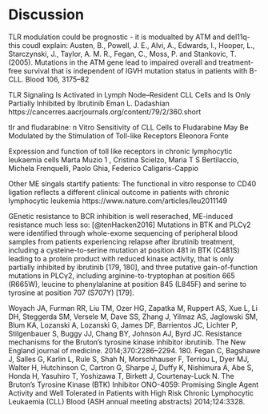 # Discussion




TLR modulation could be prognostic - it is modualted by ATM and del11q- this coudl explain: 
Austen, B., Powell, J. E., Alvi, A., Edwards, I., Hooper, L., Starczynski, J., Taylor, A. M. R.,
Fegan, C., Moss, P. and Stankovic, T. (2005). Mutations in the ATM gene lead to impaired
overall and treatment-free survival that is independent of IGVH mutation status in patients
with B-CLL. Blood 106, 3175–82

TLR Signaling Is Activated in Lymph Node–Resident CLL Cells and Is Only Partially Inhibited by Ibrutinib
Eman L. Dadashian
https://cancerres.aacrjournals.org/content/79/2/360.short

tlr and fludarabine: 
n Vitro Sensitivity of CLL Cells to Fludarabine May Be Modulated by the Stimulation of Toll-like Receptors
Eleonora Fonte


 Expression and function of toll like receptors in chronic lymphocytic leukaemia cells
Marta Muzio  1 , Cristina Scielzo, Maria T S Bertilaccio, Michela Frenquelli, Paolo Ghia, Federico Caligaris-Cappio


Other ME singals startify patients: The functional in vitro response to CD40 ligation reflects a different clinical outcome in patients with chronic lymphocytic leukemia https://www.nature.com/articles/leu2011149


GEnetic resistance to BCR inhibition is well reserached, ME-induced resistance much less so: 
[@tenHacken2016]
Mutations in BTK and PLCγ2 were identified through whole-exome sequencing of peripheral blood samples from patients experiencing relapse after ibrutinib treatment, including a cysteine-to-serine mutation at position 481 in BTK (C481S) leading to a protein product with reduced kinase activity, that is only partially inhibited by ibrutinib [179, 180], and three putative gain-of-function mutations in PLCγ2, including arginine-to-tryptophan at position 665 (R665W), leucine to phenylalanine at position 845 (L845F) and serine to tyrosine at position 707 (S707Y) [179].

Woyach JA, Furman RR, Liu TM, Ozer HG, Zapatka M, Ruppert AS, Xue L, Li DH, Steggerda SM, Versele M, Dave SS, Zhang J, Yilmaz AS, Jaglowski SM, Blum KA, Lozanski A, Lozanski G, James DF, Barrientos JC, Lichter P, Stilgenbauer S, Buggy JJ, Chang BY, Johnson AJ, Byrd JC. Resistance mechanisms for the Bruton’s tyrosine kinase inhibitor ibrutinib. The New England journal of medicine. 2014;370:2286–2294. 
180. Fegan C, Bagshawe J, Salles G, Karlin L, Rule S, Shah N, Morschhauser F, Terriou L, Dyer MJ, Walter H, Hutchinson C, Cartron G, Sharpe J, Duffy K, Nishimura A, Abe S, Honda H, Yasuhiro T, Yoshizawa T, Birkett J, Courtenay-Luck N. The Bruton’s Tyrosine Kinase (BTK) Inhibitor ONO-4059: Promising Single Agent Activity and Well Tolerated in Patients with High Risk Chronic Lymphocytic Leukaemia (CLL) Blood (ASH annual meeting abstracts) 2014;124:3328.
